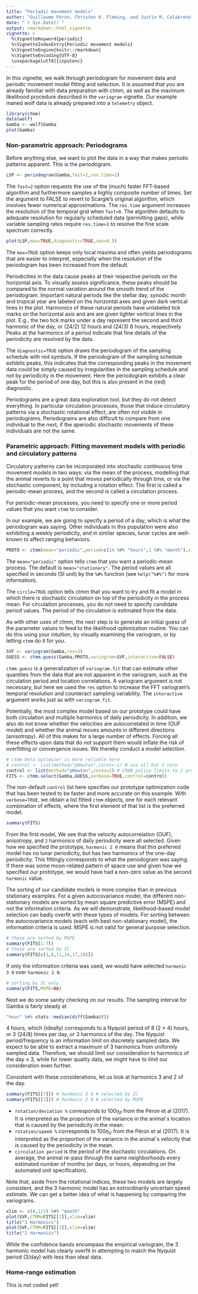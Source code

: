 ```yaml
---
title: "Periodic movement models"
author: "Guillaume Péron, Christen H. Fleming, and Justin M. Calabrese"
date: "`r Sys.Date()`"
output: rmarkdown::html_vignette
vignette: >
  %\VignetteKeyword{periodic}
  %\VignetteIndexEntry{Periodic movement models}
  %\VignetteEngine{knitr::rmarkdown}
  %\VignetteEncoding{UTF-8}
  \usepackage[utf8]{inputenc}
---
```


In this vignette, we walk through periodogram for movement data and periodic movement model fitting and selection.
It is assumed that you are already familiar with data preparation with ctmm, as well as the maximum likelihood procedure described in the `variogram` vignette.
Our example maned wolf data is already prepared into a `telemetry` object.
```r
library(ctmm)
data(wolf)
Gamba <- wolf$Gamba
plot(Gamba)
```

### Non-parametric approach: Periodograms

Before anything else, we want to plot the data in a way that makes periodic patterns apparent. This is the periodogram.

```r
LSP <- periodogram(Gamba,fast=2,res.time=2)
```

The `fast=2` option requests the use of the (much) faster FFT-based algorithm and furthermore samples a highly composite number of times. Set the argument to FALSE to revert to Scargle's original algorithm, which involves fewer numerical approximations. 
The `res.time` argument increases the resolution of the temporal grid when `fast>0`. The algorithm defaults to adequate resolution for regularly scheduled data (permitting gaps), while variable sampling rates require `res.time>1` to resolve the fine scale spectrum correctly.

```r
plot(LSP,max=TRUE,diagnostic=TRUE,cex=0.5)
```

The `max=TRUE` option keeps only local maxima and often yields periodograms that are easier to interpret, especially when the resolution of the periodogram has been increased from the default.

Periodicities in the data cause peaks at their respective periods on the horizontal axis.
To visually assess significance, these peaks should be compared to the normal variation around the smooth trend of the periodogram.
Important natural periods like the stellar day, synodic month and tropical year are labeled on the horizontal axes and given dark vertical lines in the plot.
Harmonics of these natural periods have unlabeled tick marks on the horizontal axis and are are given lighter vertical lines in the plot.
E.g., the two tick marks under a day represent the second and third harmonic of the day, or (24/2) 12 hours and (24/3) 8 hours, respectively
Peaks at the harmonics of a period indicate that fine details of the periodicity are resolved by the data.

The `diagnostic=TRUE` option draws the periodogram of the sampling schedule with red symbols. If the periodogram of the sampling schedule exhibits peaks, this indicates that the corresponding peaks in the movement data could be simply caused by irregularities in the sampling schedule and not by periodicity in the movement.
Here the periodogram exhibits a clear peak for the period of one day, but this is also present in the (red) diagnostic.

Periodograms are a great data exploration tool, but they do not detect everything. In particular circulation processes, those that induce circulatory patterns via a stochastic rotational effect, are often not visible in periodograms. Periodograms are also difficult to compare from one individual to the next, if the aperiodic stochastic movements of these individuals are not the same.  

### Parametric approach: Fitting movement models with periodic and circulatory patterns
Circulatory patterns can be incorporated into stochastic continuous time movement models in two ways: via the mean of the process, modelling that the animal reverts to a point that moves periodically through time, or via the stochastic component, by including a rotation effect.
The first is called a periodic-mean process, and the second is called a circulation process.

For periodic-mean processes, you need to specify one or more period values that you want `ctmm` to consider. 

In our example, we are going to specify a period of a day, which is what the periodogram was saying. Other individuals in this population were also exhibiting a weekly periodicity, and in similar species, lunar cycles are well-known to affect ranging behaviors.

```r
PROTO <- ctmm(mean="periodic",period=c(24 %#% "hours",1 %#% "month"),circle=TRUE)
```

The `mean="periodic"` option tells `ctmm` that you want a periodic-mean process. The default is `mean="stationary"`.
The period values are all specified in seconds (SI unit) by the `%#%` function (see `help("%#%")` for more information).

The `circle=TRUE` option tells ctmm that you want to try and fit a model in which there is stochastic circulation on top of the periodicity in the process mean.
For circulation processes, you do not need to specify candidate period values. The period of the circulation is estimated from the data.

As with other uses of ctmm, the next step is to generate an initial guess of the parameter values to feed to the likelihood optimization routine. You can do this using your intuition, by visually examining the variogram, or by letting `ctmm` do it for you.

```r
SVF <- variogram(Gamba,res=3)
GUESS <- ctmm.guess(Gamba,PROTO,variogram=SVF,interactive=FALSE)
```

`ctmm.guess` is a generalization of `variogram.fit` that can estimate other quantites from the data that are not apparent in the variogram, such as the circulation period and location correlations. A variogram argument is not necessary, but here we used the `res` option to increase the FFT variogram's temporal resolution and counteract sampling variability. The `interactive` argument works just as with `variogram.fit`.

Potentially, the most complex model based on our prototype could have both circulation and multiple harmonics of daily periodicity. In addition, we also do not know whether the velocities are autocorrelated in time (OUF model) and whether the animal moves amounts in different directions (anisotropy). All of this makes for a large number of effects. Forcing all these effects upon data that do not support them would inflate the risk of overfitting or convergence issues.
We thereby conduct a model selection.

```r
# ctmm beta optimizer is more reliable here
# control <- list(method="pNewton",cores=-1) # use all but 1 core
control <- list(method="pNewton",cores=2) # CRAN policy limits to 2 processes
FITS <- ctmm.select(Gamba,GUESS,verbose=TRUE,control=control)
```

The non-default `control` list here specifies our prototype optimization code that has been tested to be faster and more accurate on this example.
With `verbose=TRUE`, we obtain a list fitted `ctmm` objects, one for each relevant combination of effects, where the first element of that list is the preferred model.

```r
summary(FITS)
```

From the first model, We see that the velocity autocorrelation (OUF), anisotropy, and `2` harmonics of daily periodicity were all selected.
Given how we specified the prototype, `harmonic 2 0` means that this preferred model has no lunar periodicity, but has two harmonics of the one-day periodicity. This fittingly corresponds to what the periodogram was saying.
If there was some moon-related pattern of space use and given how we specified our prototype, we would have had a non-zero value as the second `harmonic` value.

The sorting of our candidate models is more complex than in previous stationary examples.
For a given autocovariance model, the different non-stationary models are sorted by mean square predictive error (MSPE) and not the information criteria. As we will demonstrate, likelihood-based model selection can badly overfit with these types of models.
For sorting between the autocovariance models (each with best non-stationary model), the information criteria is used. MSPE is not valid for general purpose selection.

```r
# these are sorted by MSPE
summary(FITS[1:7])
# these are sorted by IC
summary(FITS[c(1,8,11,14,17,18)])
```

If only the information criteria was used, we would have selected `harmonic 3 0` over `harmonic 2 0`.

```r
# sorting by IC only
summary(FITS,MSPE=NA)
```

Next we do some sanity checking on our results. The sampling interval for Gamba is fairly steady at

```r
"hour" %#% stats::median(diff(Gamba$t))
```

4 hours, which (ideally) corresponds to a Nyquist period of 8 (2 $\times$ 4) hours, or 3 (24/8) times per day, or 3 harmonics of the day.
The Nyquist period/frequency is an information limit on discretely sampled data.
We expect to be able to extract a maximum of 3 harmonics from uniformly sampled data.
Therefore, we should limit our consideration to harmonics of the day $\leq$ 3, while for lower quality data, we might have to limit our consideration even further.

Consistent with these considerations, let us look at harmonics 3 and 2 of the day.

```r
summary(FITS[[7]]) # harmonic 3 0 # selected by IC
summary(FITS[[1]]) # harmonic 2 0 # selected by MSPE
```

* `rotation/deviation %` corresponds to $100 \eta_P$ from the Péron et al (2017). It is interpreted as the proportion of the variance in the animal`s location that is caused by the periodicity in the mean.
* `rotation/speed %` corresponds to  $100 \eta_V$ from the Péron et al (2017). It is interpreted as the proportion of the variance in the animal`s velocity that is caused by the periodicity in the mean.
* `circulation period`  is the period of the stochastic circulations. On average, the animal re-pass through the same neighborhoods every estimated number of months (or days, or hours, depending on the automated unit specification).

Note that, aside from the rotational indices, these two models are largely consistent, and the 3 harmonic model has an extrordinarily uncertain speed estimate.
We can get a better idea of what is happening by comparing the variograms.

```r
xlim <- c(0,1/2) %#% "month"
plot(SVF,CTMM=FITS[[7]],xlim=xlim)
title("3 Harmonics")
plot(SVF,CTMM=FITS[[1]],xlim=xlim)
title("2 Harmonics")
```

While the confidence bands encompass the empirical variogram, the 3 harmonic model has clearly overfit in attempting to match the Nyquist period (3/day) with less than ideal data.

### Home-range estimation

This is not coded yet!
